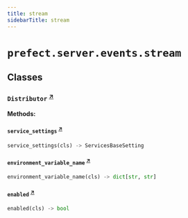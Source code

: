 ```yaml
---
title: stream
sidebarTitle: stream
---
```


# `prefect.server.events.stream`

## Classes

### `Distributor` <sup><a href="https://github.com/PrefectHQ/prefect/blob/main/src/prefect/server/events/stream.py#L139" target="_blank">↗</a></sup>

**Methods:**

#### `service_settings` <sup><a href="https://github.com/PrefectHQ/prefect/blob/main/src/prefect/server/events/stream.py#L143" target="_blank">↗</a></sup>

```python
service_settings(cls) -> ServicesBaseSetting
```

#### `environment_variable_name` <sup><a href="https://github.com/PrefectHQ/prefect/blob/main/src/prefect/server/events/stream.py#L147" target="_blank">↗</a></sup>

```python
environment_variable_name(cls) -> dict[str, str]
```

#### `enabled` <sup><a href="https://github.com/PrefectHQ/prefect/blob/main/src/prefect/server/events/stream.py#L151" target="_blank">↗</a></sup>

```python
enabled(cls) -> bool
```
